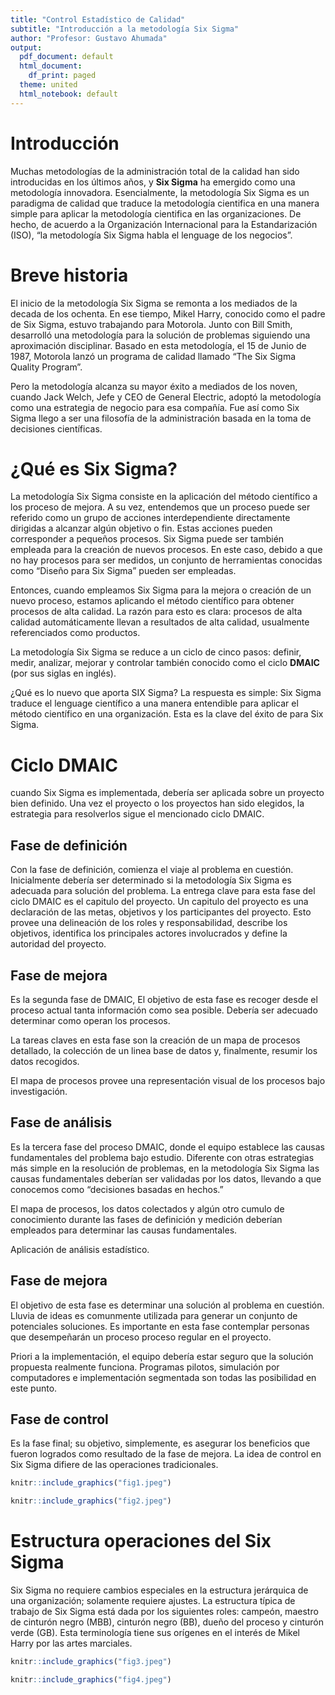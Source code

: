 ```yaml
---
title: "Control Estadístico de Calidad"
subtitle: "Introducción a la metodología Six Sigma" 
author: "Profesor: Gustavo Ahumada"
output:
  pdf_document: default
  html_document:
    df_print: paged
  theme: united
  html_notebook: default
---
```


# Introducción

Muchas metodologías de la administración total de la calidad han sido introducidas en los últimos años, y **Six Sigma** ha emergido como una metodología innovadora. Esencialmente, la metodología Six Sigma es un paradigma de calidad que traduce la metodología cientifica en una manera simple para aplicar la metodología cientifica en las organizaciones. De hecho, de acuerdo a la Organización Internacional para la Estandarización (ISO), "la metodología Six Sigma habla el lenguage de los negocios".

# Breve historia

El inicio de la metodología Six Sigma se remonta a los mediados de la decada de los ochenta. En ese tiempo, Mikel Harry, conocido como el padre de Six Sigma, estuvo trabajando para Motorola. Junto con Bill Smith, desarrolló una metodología para la solución de problemas siguiendo una aproximación disciplinar. Basado en esta metodología, el 15 de Junio de 1987, Motorola lanzó un programa de calidad llamado "The Six Sigma Quality Program".

Pero la metodología alcanza su mayor éxito a mediados de los noven, cuando Jack Welch, Jefe y CEO de General Electric, adoptó la metodología como una estrategia de negocio para esa compañía. Fue así como Six Sigma llego a ser una filosofía de la administración basada en la toma de decisiones científicas.

# ¿Qué es Six Sigma?

La metodología Six Sigma consiste en la aplicación del método científico a los proceso de mejora. A su vez, entendemos que un proceso puede ser referido como un grupo de acciones interdependiente directamente dirigidas a alcanzar algún objetivo o fin. Estas acciones pueden corresponder a pequeños procesos. Six Sigma puede ser también empleada para la creación de nuevos procesos. En este caso, debido a que no hay procesos para ser medidos, un conjunto de herramientas conocidas como "Diseño para Six Sigma" pueden ser empleadas.

Entonces, cuando empleamos Six Sigma para la mejora o creación de un nuevo proceso, estamos aplicando el método científico para obtener procesos de alta calidad. La razón para esto es clara: procesos de alta calidad automáticamente llevan a resultados de alta calidad, usualmente referenciados como productos.

La metodología Six Sigma se reduce a un ciclo de cinco pasos: definir, medir, analizar, mejorar y controlar también conocido como el ciclo **DMAIC** (por sus siglas en inglés).

¿Qué es lo nuevo que aporta SIX Sigma? La respuesta es simple: Six Sigma traduce el lenguage científico a una manera entendible para aplicar el método científico en una organización. Esta es la clave del éxito de para Six Sigma.

# Ciclo DMAIC

cuando Six Sigma es implementada, debería ser aplicada sobre un proyecto bien definido. Una vez el proyecto o los proyectos han sido elegidos, la estrategia para resolverlos sigue el mencionado ciclo DMAIC.

## Fase de definición

Con la fase de definición, comienza el viaje al problema en cuestión. Inicialmente debería ser determinado si la metodología Six Sigma es adecuada para solución del problema. La entrega clave para esta fase del ciclo DMAIC es el capitulo del proyecto. Un capitulo del proyecto es una declaración de las metas, objetivos y los participantes del proyecto. Esto provee una delineación de los roles y responsabilidad, describe los objetivos, identifica los principales actores involucrados y define la autoridad del proyecto.

## Fase de mejora

Es la segunda fase de DMAIC, El objetivo de esta fase es recoger desde el proceso actual tanta información como sea posible. Debería ser adecuado determinar como operan los procesos.

La tareas claves en esta fase son la creación de un mapa de procesos detallado, la colección de un linea base de datos y, finalmente, resumir los datos recogidos.

El mapa de procesos provee una representación visual de los procesos bajo investigación. 

## Fase de análisis

Es la tercera fase del proceso DMAIC, donde el equipo establece las causas fundamentales del problema bajo estudio. Diferente con otras estrategias más simple en la resolución de problemas, en la metodología Six Sigma las causas fundamentales deberían ser validadas por los datos, llevando a que conocemos como "decisiones basadas en hechos."

El mapa de procesos, los datos colectados y algún otro cumulo de conocimiento durante las fases de definición y medición deberían empleados para determinar las causas fundamentales.

Aplicación de análisis estadístico.

## Fase de mejora

El objetivo de esta fase es determinar una solución al problema en cuestión. Lluvia de ideas es comunmente utilizada para generar un conjunto de potenciales soluciones. Es importante en esta fase contemplar personas que desempeñarán un proceso proceso regular en el proyecto.

Priori a la implementación, el equipo debería estar seguro que la solución propuesta realmente funciona. Programas pilotos, simulación por computadores e implementación segmentada son todas las posibilidad en este punto.

## Fase de control

Es la fase final; su objetivo, simplemente, es asegurar los beneficios que fueron logrados como resultado de la fase de mejora. La idea de control en Six Sigma difiere de las operaciones tradicionales. 

```r
knitr::include_graphics("fig1.jpeg")
```

```r
knitr::include_graphics("fig2.jpeg")
```


# Estructura operaciones del Six Sigma

Six Sigma no requiere cambios especiales en la estructura jerárquica de una organización; solamente requiere ajustes. La estructura típica de trabajo de Six Sigma está dada por los siguientes roles: campeón, maestro de cinturón negro (MBB), cinturón negro (BB), dueño del proceso y cinturón verde (GB). Esta terminología tiene sus orígenes en el interés de Mikel Harry por las artes marciales.

```r
knitr::include_graphics("fig3.jpeg")
```

```r
knitr::include_graphics("fig4.jpeg")
```



















































